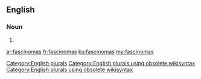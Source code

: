 ==English==

===Noun===
{{head|en}}

# {{plural of|fascinoma}}

[[Category:English plurals]][[Category:English plurals using obsolete wikisyntax]][[Category:English plurals using obsolete wikisyntax]]

[[ar:fascinomas]]
[[fr:fascinomas]]
[[ku:fascinomas]]
[[my:fascinomas]]